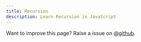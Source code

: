 ```yaml
---
title: Recursion
description: Learn Recursion in JavaScript
---
```


<Callout>

Want to improve this page? Raise a issue on [@github](https://github.com/FrontendFreaks/Official-Website).
</Callout>